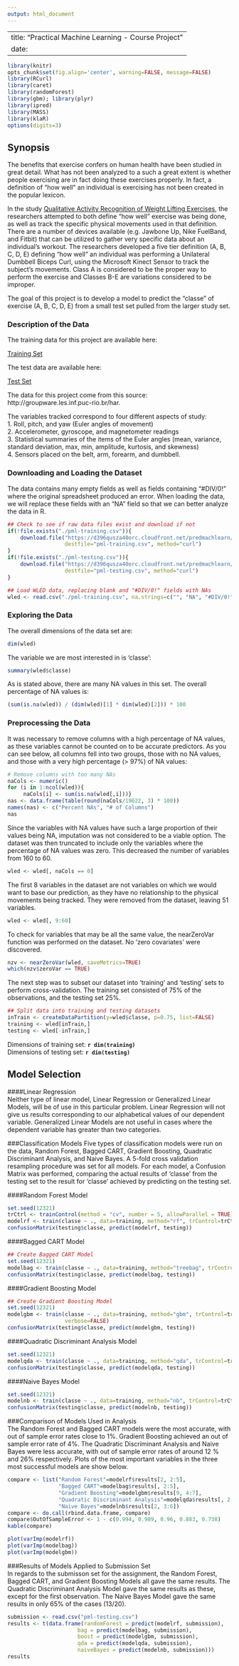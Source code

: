 ```yaml
---
output: html_document
---
```

---
title: "Practical Machine Learning - Course Project"
date: \today
---   

```r
library(knitr)
opts_chunk$set(fig.align='center', warning=FALSE, message=FALSE)
library(RCurl)
library(caret)
library(randomForest)
library(gbm); library(plyr)
library(ipred)
library(MASS)
library(klaR)
options(digits=3)
```

## Synopsis   

The benefits that exercise confers on human health have been studied in great detail.  What has not been analyzed to a such a great extent is whether people exercising are in fact doing these exercises properly.  In fact, a definition of "how well" an individual is exercising has not been created in the popular lexicon. 

In the study [Qualitative Activity Recognition of Weight Lifting Exercises](http://groupware.les.inf.puc-rio.br/work.jsf?p1=11201), the researchers attempted to both define "how well" exercise was being done, as well as track the specific physical movements used in that definition.  There are a number of devices available (e.g. Jawbone Up, Nike FuelBand, and Fitbit) that can be utilized to gather very specific data about an individual's workout.  The researchers developed a five tier definition (A, B, C, D, E) defining "how well" an individual was performing a Unilateral Dumbbell Biceps Curl, using the Microsoft Kinect Sensor to track the subject's movements. Class A is considered to be the proper way to perform the exercise and Classes B-E are variations considered to be improper. 

The goal of this project is to develop a model to predict the "classe" of exercise (A, B, C, D, E) from a small test set pulled from the larger study set.

### Description of the Data   

The training data for this project are available here: 

[Training Set](https://d396qusza40orc.cloudfront.net/predmachlearn/pml-training.csv)

The test data are available here: 

[Test Set](https://d396qusza40orc.cloudfront.net/predmachlearn/pml-testing.csv)

The data for this project come from this source: http://groupware.les.inf.puc-rio.br/har.

The variables tracked correspond to four different aspects of study:  
1. Roll, pitch, and yaw (Euler angles of movement)  
2. Accelerometer, gyroscope, and magnetometer readings  
3. Statistical summaries of the items of the Euler angles (mean, variance, standard deviation, max, min, amplitude, kurtosis, and skewness)   
4. Sensors placed on the belt, arm, forearm, and dumbbell.

### Downloading and Loading the Dataset   
The data contains many empty fields as well as fields containing "#DIV/0!" where the original spreadsheet produced an error.  When loading the data, we will replace these fields with an "NA" field so that we can better analyze the data in R.  

```r
## Check to see if raw data files exist and download if not
if(!file.exists("./pml-training.csv")){
    download.file("https://d396qusza40orc.cloudfront.net/predmachlearn/pml-training.csv",
                  destfile="pml-training.csv", method="curl")
}
if(!file.exists("./pml-testing.csv")){
    download.file("https://d396qusza40orc.cloudfront.net/predmachlearn/pml-testing.csv",
                  destfile="pml-testing.csv", method="curl")
}

## Load WLED data, replacing blank and "#DIV/0!" fields with NAs
wled <- read.csv("./pml-training.csv", na.strings=c("", "NA", "#DIV/0!"))
```
### Exploring the Data
The overall dimensions of the data set are:

```r
dim(wled)
```

The variable we are most interested in is 'classe':
```r
summary(wled$classe)
```  

As is stated above, there are many NA values in this set.  The overall percentage of NA values is:  
```r
(sum(is.na(wled)) / (dim(wled)[1] * dim(wled)[2])) * 100
```

### Preprocessing the Data   

It was necessary to remove columns with a high percentage of NA values, as these variables cannot be counted on to be accurate predictors.  As you can see below, all columns fell into two groups, those with no NA values, and those with a very high percentage (> 97%) of NA values:

```r
# Remove columns with too many NAs
naCols <- numeric() 
for (i in 1:ncol(wled)){
     naCols[i] <- sum(is.na(wled[,i]))}
nas <- data.frame(table(round(naCols/19622, 3) * 100))
names(nas) <- c("Percent NAs", "# of Columns")
nas
```  

Since the variables with NA values have such a large proportion of their values being NA, imputation was not considered to be a viable option.  The dataset was then truncated to include only the variables where the percentage of NA values was zero.  This decreased the number of variables from 160 to 60.

```r
wled <- wled[, naCols == 0]
```

The first 8 variables in the dataset are not variables on which we would want to base our prediction, as they have no relationship to the physical movements being tracked.  They were removed from the dataset, leaving 51 variables.

```r
wled <- wled[, 9:60]
```

To check for variables that may be all the same value, the nearZeroVar function was performed on the dataset.  No 'zero covariates' were discovered.
```r
nzv <- nearZeroVar(wled, saveMetrics=TRUE)
which(nzv$zeroVar == TRUE)
```  

The next step was to subset our dataset into 'training' and 'testing' sets to perform cross-validation.  The training set consisted of 75% of the observations, and the testing set 25%.  

```r
## Split data into training and testing datasets
inTrain <- createDataPartition(y=wled$classe, p=0.75, list=FALSE)
training <- wled[inTrain,]
testing <- wled[-inTrain,]
```
Dimensions of training set:     **`r dim(training)`**  
Dimensions of testing set:      **`r dim(testing)`**  

## Model Selection  
####Linear Regression   
Neither type of linear model, Linear Regression or Generalized Linear Models, will be of use in this particular problem.  Linear Regression will not give us results corresponding to our alphabetical values of our dependent variable.  Generalized Linear Models are not useful in cases where the dependent variable has greater than two categories.

###Classification Models
Five types of classification models were run on the data, Random Forest, Bagged CART, Gradient Boosting, Quadratic Discriminant Analysis, and Naive Bayes.  A 5-fold cross validation resampling procedure was set for all models.  For each model, a Confusion Matrix was performed, comparing the actual results of 'classe' from the testing set to the result for 'classe' achieved by predicting on the testing set.   

####Random Forest Model  
```r
set.seed(12321)
trCtrl <- trainControl(method = "cv", number = 5, allowParallel = TRUE)
modelrf <- train(classe ~ ., data=training, method="rf", trControl=trCtrl, prox=FALSE)
confusionMatrix(testing$classe, predict(modelrf, testing))
```  

####Bagged CART Model
```r
## Create Bagged CART Model
set.seed(12321)
modelbag <- train(classe ~ ., data=training, method="treebag", trControl=trCtrl)
confusionMatrix(testing$classe, predict(modelbag, testing))
```

####Gradient Boosting Model
```r
## Create Gradient Boosting Model
set.seed(12321)
modelgbm <- train(classe ~ ., data=training, method="gbm", trControl=trCtrl, 
                  verbose=FALSE)
confusionMatrix(testing$classe, predict(modelgbm, testing))
```

####Quadratic Discriminant Analysis Model
```r
set.seed(12321)
modelqda <- train(classe ~ ., data=training, method="qda", trControl=trCtrl)
confusionMatrix(testing$classe, predict(modelqda, testing))
```

####Naive Bayes Model
```r
set.seed(12321)
modelnb <- train(classe ~ ., data=training, method="nb", trControl=trCtrl)
confusionMatrix(testing$classe, predict(modelnb, testing))
```

###Comparison of Models Used in Analysis  
The Random Forest and Bagged CART models were the most accurate, with out of sample error rates close to 1%.  Gradient Boosting achieved an out of sample error rate of 4%.  The Quadratic Discriminant Analysis and Naive Bayes were less accurate, with out of sample error rates of around 12 % and 26% respectively.  Plots of the most important variables in the three most successful models are show below.  
```r
compare <- list("Random Forest"=modelrf$results[2, 2:5], 
                "Bagged CART"=modelbag$results[, 2:5], 
                "Gradient Boosting"=modelgbm$results[9, 4:7], 
                "Quadratic Discriminant Analysis"=modelqda$results[, 2:5], 
                "Naive Bayes"=modelnb$results[2, 3:6])
compare <- do.call(rbind.data.frame, compare)
compare$OutOfSampleError <- 1 - c(0.994, 0.989, 0.96, 0.883, 0.738)
kable(compare)
```

```r
plot(varImp(modelrf))
plot(varImp(modelbag))
plot(varImp(modelgbm))
``` 

###Results of Models Applied to Submission Set   
In regards to the submisson set for the assignment, the Random Forest, Bagged CART, and Gradient Boosting Models all gave the same results.  The Quadratic Discriminant Analysis Model gave the same results as these, except for the first observation.  The Naive Bayes Model gave the same results in only 65% of the cases (13/20).

```r
submission <- read.csv("pml-testing.csv")
results <- t(data.frame(randomForest = predict(modelrf, submission), 
                      bag = predict(modelbag, submission),
                      boost = predict(modelgbm, submission),
                      qda = predict(modelqda, submission),
                      naiveBayes = predict(modelnb, submission)))
results
```


